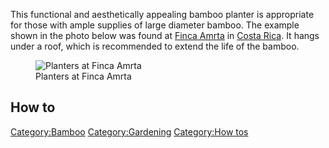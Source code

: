 This functional and aesthetically appealing bamboo planter is appropriate for those with ample supplies of large diameter bamboo. The example shown in the photo below was found at [[Finca Amrta]] in [[Costa Rica]]. It hangs under a roof, which is recommended to extend the life of the bamboo. 

[[File:A Bamboo Planter 1.jpg|center|Planters at Finca Amrta]]

== How to ==

{{How to
|File:Bamboo propped .jpg|Fig 1:Bamboo propped up|1|Find a suitable piece of bamboo and prop it up.
|File:Measuring bamboo planter 066.jpg|Fig 2:Measuring from knot |2|Measure and mark for cutting. Mark an equal distance from each knot (1-2 inches in).
|File:Measuring, bamboo planter 068.jpg|Fig 3: Measuring from center mark to create long sides|3|Use these marks to form  a center line.  Draw out an even oval based around the center line, this is what you will cut out.
|File:Bamboo Planter drain holes.jpg|Fig 4: Drill holes at the bottom for drainange|4|Flip the piece over and drill a few (2-3) holes for drainage. This is easier to do now before the main hole is cut from the top. Flip the piece back again and drill holes where you marked the ends of the center line. This provides a place for the hacksaw to enter.
|File:Bambooplanter smile cut.jpg|Fig 5: Cut both rounded sides first|5|Cut the smile cuts out on each end.
|File:Bamboo planter cut sides.jpg|Fig 6: Cut straight sides|6|Cut the straight sides.
|File:Bamboo planter pry open.jpg|Fig 7: Pry open|7|Pry open.
|File:A BP shave with machete.jpg|Fig 8: Hack smooth|8|Hack the sides smooth with a machete (or sandpaper depending on your style).
|footer=That's all!
}}


[[Category:Bamboo]]
[[Category:Gardening]]
[[Category:How tos]]